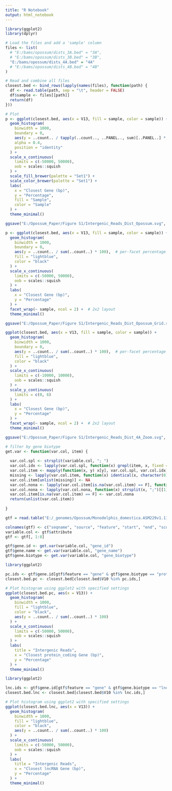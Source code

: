 ```yaml
---
title: "R Notebook"
output: html_notebook
---
```



```r

library(ggplot2)
library(dplyr)

# Load the files and add a 'sample' column
files <- list(
  # "E:/bams/opossum/dists_3A.bed" = "3A",
  # "E:/bams/opossum/dists_3B.bed" = "3B",
  "E:/bams/opossum/dists_4A.bed" = "4A"
  # "E:/bams/opossum/dists_4B.bed" = "4B"
)

# Read and combine all files
closest.bed <- bind_rows(lapply(names(files), function(path) {
  df <- read.table(path, sep = "\t", header = FALSE)
  df$sample <- files[[path]]
  return(df)
}))

# Plot
p <- ggplot(closest.bed, aes(x = V13, fill = sample, color = sample)) +
  geom_histogram(
    binwidth = 1000, 
    boundary = 0,
    aes(y = ..count.. / tapply(..count.., ..PANEL.., sum)[..PANEL..] * 100),
    alpha = 0.4,
    position = "identity"
  ) +
  scale_x_continuous(
    limits = c(-50000, 50000),
    oob = scales::squish
  ) +
  scale_fill_brewer(palette = "Set1") +
  scale_color_brewer(palette = "Set1") +
  labs(
    x = "Closest Gene (bp)",
    y = "Percentage",
    fill = "Sample",
    color = "Sample"
  ) +
  theme_minimal()

```


```r

ggsave("E:/Opossum_Paper/Figure S1/Intergenic_Reads_Dist_Opossum.svg", plot = p, width = 6, height = 5)

```


```r

p <- ggplot(closest.bed, aes(x = V13, fill = sample, color = sample)) +
  geom_histogram(
    binwidth = 1000, 
    boundary = 0,
    aes(y = ..count.. / sum(..count..) * 100),  # per-facet percentage
    fill = "lightblue", 
    color = "black"
  ) +
  scale_x_continuous(
    limits = c(-50000, 50000),
    oob = scales::squish
  ) +
  labs(
    x = "Closest Gene (bp)",
    y = "Percentage"
  ) +
  facet_wrap(~ sample, ncol = 2) +  # 2x2 layout
  theme_minimal()

```


```r

ggsave("E:/Opossum_Paper/Figure S1/Intergenic_Reads_Dist_Opossum_Grid.svg", plot = p, width = 6, height = 5)

```


```r

ggplot(closest.bed, aes(x = V13, fill = sample, color = sample)) +
  geom_histogram(
    binwidth = 1000, 
    boundary = 0,
    aes(y = ..count.. / sum(..count..) * 100),  # per-facet percentage
    fill = "lightblue", 
    color = "black"
  ) +
  scale_x_continuous(
    limits = c(-10000, 10000),
    oob = scales::squish
  ) +
  scale_y_continuous(
    limits = c(0, 6)
  ) +
  labs(
    x = "Closest Gene (bp)",
    y = "Percentage"
  ) +
  facet_wrap(~ sample, ncol = 2) +  # 2x2 layout
  theme_minimal()

```


```r

ggsave("E:/Opossum_Paper/Figure S1/Intergenic_Reads_Dist_4A_Zoom.svg", plot = p, width = 6, height = 5)

```


```r

# filter by gene biotype
get.var <- function(var.col, item) {
  
  var.col.spl <- strsplit(variable.col, "; ")
  var.col.idx <- lapply(var.col.spl, function(x) grepl(item, x, fixed = TRUE))
  var.col.item <- mapply(function(x, y) x[y], var.col.spl, var.col.idx)
  missing <- lapply(var.col.item, function(x) identical(x, character(0)))
  var.col.item[unlist(missing)] <- NA
  var.col.nona <- lapply(var.col.item[is.na(var.col.item) == F], function(x) strsplit(x, " ")[[1]][2])
  var.col.nona <- lapply(var.col.nona, function(x) strsplit(x, ";")[[1]])
  var.col.item[is.na(var.col.item) == F] <- var.col.nona
  return(unlist(var.col.item))
  
}

gtf = read.table("E:/_genomes/Opossum/Monodelphis_domestica.ASM229v1.112.gtf", skip = 5, sep = "\t", header = F)

colnames(gtf) <- c("seqname", "source", "feature", "start", "end", "score", "strand", "frame", "attribute")
variable.col <- gtf$attribute
gtf <- gtf[, 1:8]

gtf$gene.id <- get.var(variable.col, "gene_id")
gtf$gene.name <- get.var(variable.col, "gene_name")
gtf$gene.biotype <- get.var(variable.col, "gene_biotype")

```


```r

library(ggplot2)

pc.ids <- gtf$gene.id[gtf$feature == "gene" & gtf$gene.biotype == "protein_coding"]
closest.bed.pc <- closest.bed[closest.bed$V10 %in% pc.ids,]

# Plot histogram using ggplot2 with specified settings
ggplot(closest.bed.pc, aes(x = V13)) +
  geom_histogram(
    binwidth = 1000, 
    fill = "lightblue", 
    color = "black",
    aes(y = ..count.. / sum(..count..) * 100)
  ) +
  scale_x_continuous(
    limits = c(-50000, 50000),
    oob = scales::squish
  ) +
  labs(
    title = "Intergenic Reads",
    x = "Closest protein_coding Gene (bp)",
    y = "Percentage"
  ) +
  theme_minimal()

```


```r

library(ggplot2)

lnc.ids <- gtf$gene.id[gtf$feature == "gene" & gtf$gene.biotype == "lncRNA"]
closest.bed.lnc <- closest.bed[closest.bed$V10 %in% lnc.ids,]

# Plot histogram using ggplot2 with specified settings
ggplot(closest.bed.lnc, aes(x = V13)) +
  geom_histogram(
    binwidth = 1000, 
    fill = "lightblue", 
    color = "black",
    aes(y = ..count.. / sum(..count..) * 100)
  ) +
  scale_x_continuous(
    limits = c(-50000, 50000),
    oob = scales::squish
  ) +
  labs(
    title = "Intergenic Reads",
    x = "Closest lncRNA Gene (bp)",
    y = "Percentage"
  ) +
  theme_minimal()

```

